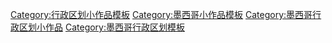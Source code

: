 [[Category:行政区划小作品模板|Category:行政区划小作品模板]]
[[Category:墨西哥小作品模板|Category:墨西哥小作品模板]]
[[Category:墨西哥行政区划小作品|Category:墨西哥行政区划小作品]]
[[Category:墨西哥行政区划模板|Category:墨西哥行政区划模板]]